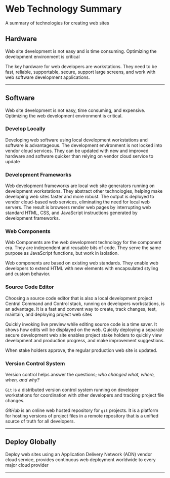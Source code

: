 # Web Technology Summary

A summary of technologies for creating web sites

## Hardware

Web site development is not easy and is time consuming. Optimizing the development environment is critical

The key hardware for web developers are workstations. They need to be fast, reliable, supportable, secure, support large screens, and work with web software development applications.

***

## Software

Web site development is not easy, time consuming, and expensive. Optimizing the web development environment is critical. 

### Develop Locally

Developing web software using local development workstations and software is advantageous. The development environment is not locked into   vendor cloud services.  They can be updated with new and improved hardware and software quicker than relying on vendor cloud service to update


### Development Frameworks

Web development frameworks are local web site generators running on development workstations. They abstract other technologies, helping make developing web sites faster and more robust. The output is deployed to vendor cloud-based web services, eliminating the need for local web servers. The result is browsers render web pages by interrupting web standard HTML, CSS, and JavaScript instructions generated by development frameworks.

### Web Components

Web Components are the web development technology for the component era. They are independent and reusable bits of code. They serve the same purpose as JavaScript functions, but work in isolation.

Web components are based on existing web standards. They enable web developers to extend HTML with new elements with encapsulated styling and custom behavior.

### Source Code Editor

Choosing a source code editor that is also a local development project Central Command and Control stack, running on developers workstations, is an advantage. It is a fast and convent way to create, track changes, test, maintain, and deploying project web sites 
 
Quickly invoking live preview while editing source code is a time saver. It shows how edits will be displayed on the web. Quickly deploying a separate secure development web site enables project stake holders to quickly view development  and production progress, and make improvement suggestions.

When stake holders approve, the regular production  web site is updated.

### Version Control System

Version control helps answer the questions; *who changed what, where, when, and why?*

``Git`` is a  distributed version control system running on developer workstations for coordination with other developers and tracking  project file changes.

*GitHub* is an online web hosted repository for ``git`` projects. It is a platform for hosting versions of project files in a remote repository that is a unified source of truth for all developers.

***

## Deploy Globally

Deploy web sites using an Application Delivery Network (ADN) vendor cloud service, provides continuous web deployment  worldwide to every major cloud provider

***



